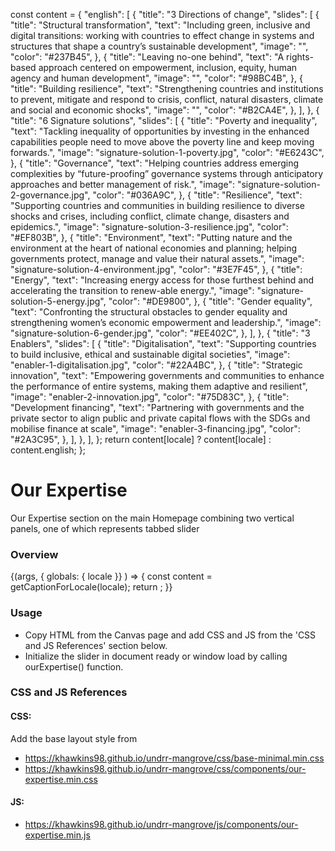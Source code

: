 
  const content = {
    "english": [
      {
        "title": "3 Directions of change",
        "slides": [
          {
            "title": "Structural transformation",
            "text": "Including green, inclusive and digital transitions: working with countries to effect change in systems and structures that shape a country’s sustainable development",
            "image": "",
            "color": "#237B45",
          },
          {
            "title": "Leaving no-one behind",
            "text": "A rights-based approach centered on empowerment, inclusion, equity, human agency and human development",
            "image": "",
            "color": "#98BC4B",
          },
          {
            "title": "Building resilience",
            "text": "Strengthening countries and institutions to prevent, mitigate and respond to crisis, conflict, natural disasters, climate and social and economic shocks",
            "image": "",
            "color": "#B2CA4E",
          },
        ],
      },
      {
        "title": "6 Signature solutions",
        "slides": [
          {
            "title": "Poverty and inequality",
            "text": "Tackling inequality of opportunities by investing in the enhanced capabilities people need to move above the poverty line and keep moving forwards.",
            "image": "signature-solution-1-poverty.jpg",
            "color": "#E6243C",
          },
          {
            "title": "Governance",
            "text": "Helping countries address emerging complexities by “future-proofing” governance systems through anticipatory approaches and better management of risk.",
            "image": "signature-solution-2-governance.jpg",
            "color": "#036A9C",
          },
          {
            "title": "Resilience",
            "text": "Supporting countries and communities in building resilience to diverse shocks and crises, including conflict, climate change, disasters and epidemics.",
            "image": "signature-solution-3-resilience.jpg",
            "color": "#EF803B",
          },
          {
            "title": "Environment",
            "text": "Putting nature and the environment at the heart of national economies and planning; helping governments protect, manage and value their natural assets.",
            "image": "signature-solution-4-environment.jpg",
            "color": "#3E7F45",
          },
          {
            "title": "Energy",
            "text": "Increasing energy access for those furthest behind and accelerating the transition to renew-able energy.",
            "image": "signature-solution-5-energy.jpg",
            "color": "#DE9800",
          },
          {
            "title": "Gender equality",
            "text": "Confronting the structural obstacles to gender equality and strengthening women’s economic empowerment and leadership.",
            "image": "signature-solution-6-gender.jpg",
            "color": "#EE402C",
          },
        ],
      },
      {
        "title": "3 Enablers",
        "slides": [
          {
            "title": "Digitalisation",
            "text": "Supporting countries to build inclusive, ethical and sustainable digital societies",
            "image": "enabler-1-digitalisation.jpg",
            "color": "#22A4BC",
          },
          {
            "title": "Strategic innovation",
            "text": "Empowering governments and communities to enhance the performance of entire systems, making them adaptive and resilient",
            "image": "enabler-2-innovation.jpg",
            "color": "#75D83C",
          },
          {
            "title": "Development financing",
            "text": "Partnering with governments and the private sector to align public and private capital flows with the SDGs and mobilise finance at scale",
            "image": "enabler-3-financing.jpg",
            "color": "#2A3C95",
          },
        ],
      },
    ],
  };
  return content[locale] ? content[locale] : content.english;
};


<Meta title="Patterns/Our Expertise" component={OurExpertise} />

# Our Expertise

Our Expertise section on the main Homepage combining two vertical panels, one of which represents tabbed slider

### Overview

<Canvas>
  <Story name="Our Expertise">
    {(args, { globals: { locale }} ) => {
      const content = getCaptionForLocale(locale);
      return <OurExpertise content={content}></OurExpertise>;
    }}
  </Story>
</Canvas>

### Usage
- Copy HTML from the Canvas page and add CSS and JS from the 'CSS and JS References' section below.
- Initialize the slider in document ready or window load by calling ourExpertise() function.

### CSS and JS References

#### CSS:

Add the base layout style from

- https://khawkins98.github.io/undrr-mangrove/css/base-minimal.min.css
- https://khawkins98.github.io/undrr-mangrove/css/components/our-expertise.min.css

#### JS:
- https://khawkins98.github.io/undrr-mangrove/js/components/our-expertise.min.js
